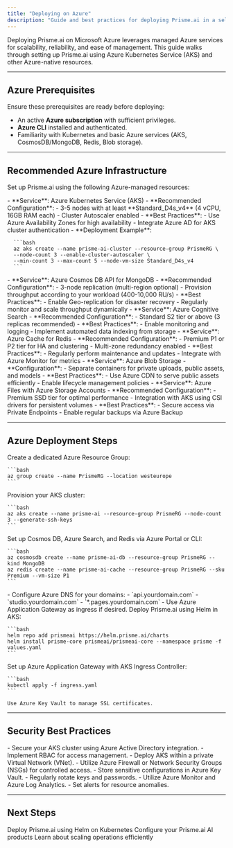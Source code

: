 ```yaml
---
title: "Deploying on Azure"
description: "Guide and best practices for deploying Prisme.ai in a self-hosted environment using Azure."
---
```


Deploying Prisme.ai on Microsoft Azure leverages managed Azure services for scalability, reliability, and ease of management. This guide walks through setting up Prisme.ai using Azure Kubernetes Service (AKS) and other Azure-native resources.

---

## Azure Prerequisites

Ensure these prerequisites are ready before deploying:

- An active **Azure subscription** with sufficient privileges.
- **Azure CLI** installed and authenticated.
- Familiarity with Kubernetes and basic Azure services (AKS, CosmosDB/MongoDB, Redis, Blob storage).

---

## Recommended Azure Infrastructure

Set up Prisme.ai using the following Azure-managed resources:

<AccordionGroup>
  <Accordion title="Kubernetes (AKS)">
    - **Service**: Azure Kubernetes Service (AKS)
    - **Recommended Configuration**:
      - 3-5 nodes with at least **Standard_D4s_v4** (4 vCPU, 16GB RAM each)
      - Cluster Autoscaler enabled
    - **Best Practices**:
      - Use Azure Availability Zones for high availability
      - Integrate Azure AD for AKS cluster authentication
    - **Deployment Example**:

      ```bash
      az aks create --name prisme-ai-cluster --resource-group PrismeRG \
      --node-count 3 --enable-cluster-autoscaler \
      --min-count 3 --max-count 5 --node-vm-size Standard_D4s_v4
      ```
  </Accordion>
  <Accordion title="MongoDB (Azure CosmosDB)">
    - **Service**: Azure Cosmos DB API for MongoDB
    - **Recommended Configuration**:
      - 3-node replication (multi-region optional)
      - Provision throughput according to your workload (400-10,000 RU/s)
    - **Best Practices**:
      - Enable Geo-replication for disaster recovery
      - Regularly monitor and scale throughput dynamically
  </Accordion>
  <Accordion title="Search Engine (Azure Search)">
    - **Service**: Azure Cognitive Search
    - **Recommended Configuration**:
      - Standard S2 tier or above (3 replicas recommended)
    - **Best Practices**:
      - Enable monitoring and logging
      - Implement automated data indexing from storage
  </Accordion>
  <Accordion title="Redis Cache (Azure Cache for Redis)">
    - **Service**: Azure Cache for Redis
    - **Recommended Configuration**:
      - Premium P1 or P2 tier for HA and clustering
      - Multi-zone redundancy enabled
    - **Best Practices**:
      - Regularly perform maintenance and updates
      - Integrate with Azure Monitor for metrics
  </Accordion>
  <Accordion title="Object Storage (Azure Blob Storage)">
    - **Service**: Azure Blob Storage
    - **Configuration**:
      - Separate containers for private uploads, public assets, and models
    - **Best Practices**:
      - Use Azure CDN to serve public assets efficiently
      - Enable lifecycle management policies
  </Accordion>
  <Accordion title="File Storage (Azure Files)">
    - **Service**: Azure Files with Azure Storage Accounts
    - **Recommended Configuration**:
      - Premium SSD tier for optimal performance
      - Integration with AKS using CSI drivers for persistent volumes
    - **Best Practices**:
      - Secure access via Private Endpoints
      - Enable regular backups via Azure Backup
  </Accordion>
</AccordionGroup>

---

## Azure Deployment Steps

<Steps>
  <Step title="Create Resource Group">
    Create a dedicated Azure Resource Group:

    ```bash
    az group create --name PrismeRG --location westeurope
    ```
  </Step>
  <Step title="Deploy AKS Cluster">
    Provision your AKS cluster:

    ```bash
    az aks create --name prisme-ai --resource-group PrismeRG --node-count 3 --generate-ssh-keys
    ```
  </Step>
  <Step title="Provision Managed Databases">
    Set up Cosmos DB, Azure Search, and Redis via Azure Portal or CLI:

    ```bash
    az cosmosdb create --name prisme-ai-db --resource-group PrismeRG --kind MongoDB
    az redis create --name prisme-ai-cache --resource-group PrismeRG --sku Premium --vm-size P1
    ```
  </Step>
  <Step title="Configure DNS & Networking">
    - Configure Azure DNS for your domains:
      - `api.yourdomain.com`
      - `studio.yourdomain.com`
      - `*.pages.yourdomain.com`
    - Use Azure Application Gateway as ingress if desired.
  </Step>
  <Step title="Deploy Prisme.ai via Helm">
    Deploy Prisme.ai using Helm in AKS:

    ```bash
    helm repo add prismeai https://helm.prisme.ai/charts
    helm install prisme-core prismeai/prismeai-core --namespace prisme -f values.yaml
    ```
  </Step>
  <Step title="Set up Ingress and SSL">
    Set up Azure Application Gateway with AKS Ingress Controller:

    ```bash
    kubectl apply -f ingress.yaml
    ```

    Use Azure Key Vault to manage SSL certificates.
  </Step>
</Steps>

---

## Security Best Practices

<CardGroup cols="2">
  <Card title="Azure AD Integration" icon="shield-halved">
    - Secure your AKS cluster using Azure Active Directory integration.
    - Implement RBAC for access management.
  </Card>
  <Card title="Private Networking" icon="network-wired">
    - Deploy AKS within a private Virtual Network (VNet).
    - Utilize Azure Firewall or Network Security Groups (NSGs) for controlled access.
  </Card>
  <Card title="Secrets Management" icon="key">
    - Store sensitive configurations in Azure Key Vault.
    - Regularly rotate keys and passwords.
  </Card>
  <Card title="Monitoring & Alerts" icon="eye">
    - Utilize Azure Monitor and Azure Log Analytics.
    - Set alerts for resource anomalies.
  </Card>
</CardGroup>

---

## Next Steps

<CardGroup cols="2">
  <Card title="Helm Deployment" icon="ship" href="/self-hosting/kubernetes/helm">
    Deploy Prisme.ai using Helm on Kubernetes
  </Card>
  <Card title="Products Configuration" icon="store" href="/self-hosting/configuration/ai-store">
    Configure your Prisme.ai AI products
  </Card>
  <Card title="Operations Management" icon="scale-unbalanced" href="/self-hosting/operations/scaling">
    Learn about scaling operations efficiently
  </Card>
</CardGroup>